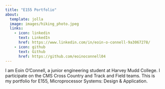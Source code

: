```yaml
---
title: "E155 Portfolio"
about:
  template: jolla
  image: images/hiking_photo.jpeg
  links:
    - icon: linkedin
      text: LinkedIn
      href: https://www.linkedin.com/in/eoin-o-connell-9a3067278/
    - icon: github
      text: Github
      href: https://github.com/eoinoconnell04
---
```


I am Eoin O'Connell, a junior engineering student at Harvey Mudd College. I participate on the CMS Cross Country and Track and Field teams. This is my portfolio for E155, Microprocessor Systems: Design & Application.


